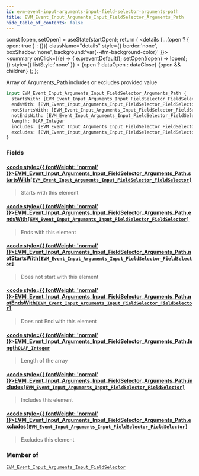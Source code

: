 ```yaml
---
id: evm-event-input-arguments-input-field-selector-arguments-path
title: EVM_Event_Input_Arguments_Input_FieldSelector_Arguments_Path
hide_table_of_contents: false
---
```







  const [open, setOpen] = useState(startOpen);
  return (
    <details {...(open ? { open: true } : {})} className="details" style={{ border:'none', boxShadow:'none', background:'var(--ifm-background-color)' }}>
      <summary
        onClick={(e) => {
          e.preventDefault();
          setOpen((open) => !open);
        }}
        style={{ listStyle:'none' }}
      >
      {open ? dataOpen : dataClose}
      </summary>
      {open && children}
    </details>
  );
};








Array of Arguments_Path includes or excludes provided value


```graphql
input EVM_Event_Input_Arguments_Input_FieldSelector_Arguments_Path {
  startsWith: [EVM_Event_Input_Arguments_Input_FieldSelector_FieldSelector]
  endsWith: [EVM_Event_Input_Arguments_Input_FieldSelector_FieldSelector]
  notStartsWith: [EVM_Event_Input_Arguments_Input_FieldSelector_FieldSelector]
  notEndsWith: [EVM_Event_Input_Arguments_Input_FieldSelector_FieldSelector]
  length: OLAP_Integer
  includes: [EVM_Event_Input_Arguments_Input_FieldSelector_FieldSelector]
  excludes: [EVM_Event_Input_Arguments_Input_FieldSelector_FieldSelector]
}
```




### Fields

#### [<code style={{ fontWeight: 'normal' }}>EVM_Event_Input_Arguments_Input_FieldSelector_Arguments_Path.<b>startsWith</b></code>](#)<Bullet />[`[EVM_Event_Input_Arguments_Input_FieldSelector_FieldSelector]`](/docs/graphql-reference/inputs/evm-event-input-arguments-input-field-selector-field-selector) <Badge class="badge badge--secondary" text="list"/> <Badge class="badge badge--secondary" text="input"/> 
> 
> 
> Starts with this element
> 

#### [<code style={{ fontWeight: 'normal' }}>EVM_Event_Input_Arguments_Input_FieldSelector_Arguments_Path.<b>endsWith</b></code>](#)<Bullet />[`[EVM_Event_Input_Arguments_Input_FieldSelector_FieldSelector]`](/docs/graphql-reference/inputs/evm-event-input-arguments-input-field-selector-field-selector) <Badge class="badge badge--secondary" text="list"/> <Badge class="badge badge--secondary" text="input"/> 
> 
> 
> Ends with this element
> 

#### [<code style={{ fontWeight: 'normal' }}>EVM_Event_Input_Arguments_Input_FieldSelector_Arguments_Path.<b>notStartsWith</b></code>](#)<Bullet />[`[EVM_Event_Input_Arguments_Input_FieldSelector_FieldSelector]`](/docs/graphql-reference/inputs/evm-event-input-arguments-input-field-selector-field-selector) <Badge class="badge badge--secondary" text="list"/> <Badge class="badge badge--secondary" text="input"/> 
> 
> 
> Does not start with this element
> 

#### [<code style={{ fontWeight: 'normal' }}>EVM_Event_Input_Arguments_Input_FieldSelector_Arguments_Path.<b>notEndsWith</b></code>](#)<Bullet />[`[EVM_Event_Input_Arguments_Input_FieldSelector_FieldSelector]`](/docs/graphql-reference/inputs/evm-event-input-arguments-input-field-selector-field-selector) <Badge class="badge badge--secondary" text="list"/> <Badge class="badge badge--secondary" text="input"/> 
> 
> 
> Does not End with this element
> 

#### [<code style={{ fontWeight: 'normal' }}>EVM_Event_Input_Arguments_Input_FieldSelector_Arguments_Path.<b>length</b></code>](#)<Bullet />[`OLAP_Integer`](/docs/graphql-reference/inputs/olap-integer) <Badge class="badge badge--secondary" text="input"/> 
> 
> 
> Length of the array
> 

#### [<code style={{ fontWeight: 'normal' }}>EVM_Event_Input_Arguments_Input_FieldSelector_Arguments_Path.<b>includes</b></code>](#)<Bullet />[`[EVM_Event_Input_Arguments_Input_FieldSelector_FieldSelector]`](/docs/graphql-reference/inputs/evm-event-input-arguments-input-field-selector-field-selector) <Badge class="badge badge--secondary" text="list"/> <Badge class="badge badge--secondary" text="input"/> 
> 
> 
> Includes this element
> 

#### [<code style={{ fontWeight: 'normal' }}>EVM_Event_Input_Arguments_Input_FieldSelector_Arguments_Path.<b>excludes</b></code>](#)<Bullet />[`[EVM_Event_Input_Arguments_Input_FieldSelector_FieldSelector]`](/docs/graphql-reference/inputs/evm-event-input-arguments-input-field-selector-field-selector) <Badge class="badge badge--secondary" text="list"/> <Badge class="badge badge--secondary" text="input"/> 
> 
> 
> Excludes this element
> 



### Member of

[`EVM_Event_Input_Arguments_Input_FieldSelector`](/docs/graphql-reference/inputs/evm-event-input-arguments-input-field-selector)  <Badge class="badge badge--secondary" text="input"/>


